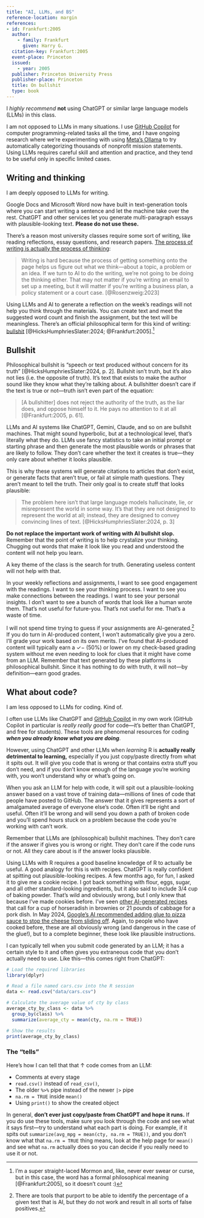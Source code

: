 ```yaml
---
title: "AI, LLMs, and BS"
reference-location: margin
references:
- id: Frankfurt:2005
  author:
    - family: Frankfurt
      given: Harry G.
  citation-key: Frankfurt:2005
  event-place: Princeton
  issued:
    - year: 2005
  publisher: Princeton University Press
  publisher-place: Princeton
  title: On bullshit
  type: book
---
```


I *highly recommend* **not** using ChatGPT or similar large language models (LLMs) in this class.

I am not opposed to LLMs in many situations. I use [GitHub Copilot](https://github.com/features/copilot) for computer programming-related tasks all the time, and I have ongoing research where we're experimenting with using [Meta's Ollama](https://ollama.com/) to try automatically categorizing thousands of nonprofit mission statements. Using LLMs requires careful skill and attention and practice, and they tend to be useful only in specific limited cases.

## Writing and thinking

I am deeply opposed to LLMs for writing.

Google Docs and Microsoft Word now have built in text-generation tools where you can start writing a sentence and let the machine take over the rest. ChatGPT and other services let you generate multi-paragraph essays with plausible-looking text. **Please do not use these.**

There's a reason most university classes require some sort of writing, like reading reflections, essay questions, and research papers. [The process of writing is actually the process of thinking](https://www.latimes.com/opinion/story/2023-06-20/google-microsoft-chatgpt-ai-writing-assistants-artificial-intelligence):

> Writing is hard because the process of getting something onto the page helps us figure out what we think—about a topic, a problem or an idea. If we turn to AI to do the writing, we're not going to be doing the thinking either. That may not matter if you're writing an email to set up a meeting, but it will matter if you're writing a business plan, a policy statement or a court case. [@Rosenzweig:2023]

Using LLMs and AI to generate a reflection on the week's readings will not help you think through the materials. You can create text and meet the suggested word count and finish the assignment, but the text will be meaningless. There's an official philosophical term for this kind of writing: [bullshit](https://doi.org/10.1007/s10676-024-09775-5) [@HicksHumphriesSlater:2024; @Frankfurt:2005].^[I'm a super straight-laced Mormon and, like, never ever swear or curse, but in this case, the word has a formal philosophical meaning [@Frankfurt:2005], so it doesn't count :)]

## Bullshit

Philosophical bullshit is "speech or text produced without concern for its truth" [@HicksHumphriesSlater:2024, p. 2]. Bullshit isn't truth, but it's also not lies (i.e. the opposite of truth). It's text that exists to make the author sound like they know what they're talking about. A bullshitter doesn't care if the text is true or not—truth isn't even part of the equation:

> [A bullshitter] does not reject the authority of the truth, as the liar does, and oppose himself to it. He pays no attention to it at all [@Frankfurt:2005, p. 61].

LLMs and AI systems like ChatGPT, Gemini, Claude, and so on are bullshit machines. That might sound hyperbolic, but at a technological level, that's literally what they do. LLMs use fancy statistics to take an initial prompt or starting phrase and then generate the most plausible words or phrases that are likely to follow. They don't care whether the text it creates is true—they only care about whether it looks plausible. 

This is why these systems will generate citations to articles that don't exist, or generate facts that aren't true, or fail at simple math questions. They aren't meant to tell the truth. Their only goal is to create stuff that looks plausible:

> The problem here isn't that large language models hallucinate, lie, or misrepresent the world in some way. It’s that they are not designed to represent the world at all; instead, they are designed to convey convincing lines of text. [@HicksHumphriesSlater:2024, p. 3]

**Do not replace the important work of writing with AI bullshit slop.** Remember that the point of writing is to help crystalize your thinking. Chugging out words that make it look like you read and understood the content will not help you learn.

A key theme of the class is the search for truth. Generating useless content will not help with that.

In your weekly reflections and assignments, I want to see good engagement with the readings. I want to see your thinking process. I want to see you make connections between the readings. I want to see your personal insights. I don't want to see a bunch of words that look like a human wrote them. That's not useful for future-you. That's not useful for me. That's a waste of time.

I will not spend time trying to guess if your assignments are AI-generated.^[There are tools that purport to be able to identify the percentage of a given text that is AI, but they do not work and result in all sorts of false positives.] If you do turn in AI-produced content, I won't automatically give you a zero. I'll grade your work based on its own merits. I've found that AI-produced content will typically earn a ✓− (50%) or lower on my check-based grading system without me even needing to look for clues that it might have come from an LLM. Remember that text generated by these platforms is philosophical bullshit. Since it has nothing to do with truth, it will not—by definition—earn good grades.

## What about code?

I am less opposed to LLMs for coding. Kind of.

I often use LLMs like ChatGPT and [GitHub Copilot](https://github.com/features/copilot) in my own work (GitHub Copilot in particular is *really really good* for code—it's better than ChatGPT, and free for students). These tools are phenomenal resources for coding ***when you already know what you are doing***.

However, using ChatGPT and other LLMs when *learning* R is **actually really detrimental to learning,** especially if you just copy/paste directly from what it spits out. It will give you code that is wrong or that contains extra stuff you don't need, and if you don't know enough of the language you're working with, you won't understand why or what's going on.

When you ask an LLM for help with code, it will spit out a plausible-looking answer based on a vast trove of training data—millions of lines of code that people have posted to GitHub. The answer that it gives represents a sort of amalgamated average of everyone else's code. Often it'll be right and useful. Often it'll be wrong and will send you down a path of broken code and you'll spend hours stuck on a problem because the code you're working with can't work.

Remember that LLMs are (philosophical) bullshit machines. They don't care if the answer if gives you is wrong or right. They don't care if the code runs or not. All they care about is if the answer looks plausible.

Using LLMs with R requires a good baseline knowledge of R to actually be useful. A good analogy for this is with recipes. ChatGPT is really confident at spitting out plausible-looking recipes. A few months ago, for fun, I asked it to give me a cookie recipe. I got back something with flour, eggs, sugar, and all other standard-looking ingredients, but it also said to include 3/4 cup of baking powder. That's wild and obviously wrong, but I only knew that because I've made cookies before. I've seen [other AI-generated recipes](https://www.aiweirdness.com/ai-recipes-are-bad-and-a-proposal-20-01-31/) that call for a cup of horseradish in brownies or 21 pounds of cabbage for a pork dish. In May 2024, [Google's AI recommended adding glue to pizza sauce to stop the cheese from sliding off](https://www.businessinsider.com/google-ai-glue-pizza-i-tried-it-2024-5). Again, to people who have cooked before, these are all obviously wrong (and dangerous in the case of the glue!), but to a complete beginner, these look like plausible instructions.

I can typically tell when you submit code generated by an LLM; it has a certain style to it and often gives you extraneous code that you don't actually need to use. Like this—this comes right from ChatGPT:

```r
# Load the required libraries
library(dplyr)

# Read a file named cars.csv into the R session
data <- read.csv("data/cars.csv")

# Calculate the average value of cty by class
average_cty_by_class <- data %>%
  group_by(class) %>%
  summarize(average_cty = mean(cty, na.rm = TRUE))

# Show the results
print(average_cty_by_class)
```

::: {.callout-caution}
### The "tells"

Here's how I can tell that that ↑ code comes from an LLM:

- Comments at every stage
- `read.csv()` instead of `read_csv()`,
- The older `%>%` pipe instead of the newer `|>` pipe
- `na.rm = TRUE` inside `mean()`
- Using `print()` to show the created object
:::

In general, **don't ever just copy/paste from ChatGPT and hope it runs.** If you do use these tools, make sure you look through the code and see what it says first—try to understand what each part is doing. For example, if it spits out `summarize(avg_mpg = mean(cty, na.rm = TRUE))`, and you don't know what that `na.rm = TRUE` thing means, look at the help page for `mean()` and see what `na.rm` actually does so you can decide if you really need to use it or not.
